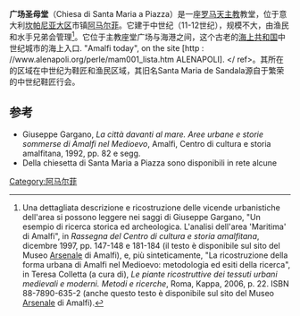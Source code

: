 '''广场圣母堂'''（Chiesa di Santa Maria a Piazza）是一座[[罗马天主教|罗马天主教]]教堂，位于意大利[[坎帕尼亚大区|坎帕尼亚大区]]市镇[[阿马尔菲|阿马尔菲]]。它建于中世纪（11-12世纪），规模不大，由渔民和水手兄弟会管理<ref>Una dettagliata descrizione e ricostruzione delle vicende urbanistiche dell'area si possono leggere nei saggi di Giuseppe Gargano, "Un esempio di ricerca storica ed archeologica. L'analisi dell'area 'Maritima' di Amalfi", in ''Rassegna del Centro di cultura e storia amalfitana'', dicembre 1997, pp. 147-148 e 181-184 (il testo è disponibile sul sito del Museo [http://www.museoarsenaleamalfi.it/1/upload/dispensa_5.pdf Arsenale] {{Wayback|url=http://www.museoarsenaleamalfi.it/1/upload/dispensa_5.pdf |date=20160304104222 }} di Amalfi), e, più sinteticamente, "La ricostruzione della forma urbana di Amalfi nel Medioevo: metodologia ed esiti della ricerca", in Teresa Colletta (a cura di), ''Le piante ricostruttive dei tessuti urbani medievali e moderni. Metodi e ricerche'', Roma, Kappa, 2006, p. 22. ISBN 88-7890-635-2 (anche questo testo è disponibile sul sito del Museo [http://www.museoarsenaleamalfi.it/1/upload/lectio_n._4.pdf Arsenale] {{Wayback|url=http://www.museoarsenaleamalfi.it/1/upload/lectio_n._4.pdf |date=20160304185533 }} di Amalfi).</ref>。它位于主教座堂广场与海港之间，这个古老的[[海上共和国|海上共和国]]中世纪城市的海上入口. <ref> "Amalfi today", on the site [http : //www.alenapoli.org/perle/mam001_lista.htm ALENAPOLI]. </ ref>。其所在的区域在中世纪为鞋匠和渔民区域，其旧名Santa Maria de Sandala源自于繁荣的中世纪鞋匠行会。

== 参考 ==
<references/>
* Giuseppe Gargano, ''La città davanti al mare. Aree urbane e storie sommerse di Amalfi nel Medioevo'', Amalfi, Centro di cultura e storia amalfitana, 1992, pp. 82 e segg.
* Della chiesetta di Santa Maria a Piazza sono disponibili in rete alcune 

[[Category:阿马尔菲|Category:阿马尔菲]]